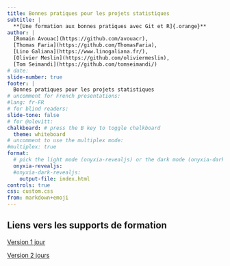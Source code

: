 ```yaml
---
title: Bonnes pratiques pour les projets statistiques
subtitle: |
  **[Une formation aux bonnes pratiques avec Git et R]{.orange}**
author: |
  [Romain Avouac](https://github.com/avouacr),
  [Thomas Faria](https://github.com/ThomasFaria),
  [Lino Galiana](https://www.linogaliana.fr/),
  [Olivier Meslin](https://github.com/oliviermeslin),
  [Tom Seimandi](https://github.com/tomseimandi/)
# date: 
slide-number: true
footer: |
  Bonnes pratiques pour les projets statistiques
# uncomment for French presentations:
#lang: fr-FR
# for blind readers:
slide-tone: false
# for @olevitt:
chalkboard: # press the B key to toggle chalkboard
  theme: whiteboard
# uncomment to use the multiplex mode:
#multiplex: true
format:
  # pick the light mode (onyxia-revealjs) or the dark mode (onyxia-dark-revealjs)
  onyxia-revealjs:
  #onyxia-dark-revealjs:
    output-file: index.html
controls: true
css: custom.css
from: markdown+emoji
---
```


## Liens vers les supports de formation

[Version 1 jour](formation_light.html)

[Version 2 jours](formation_full.html)
